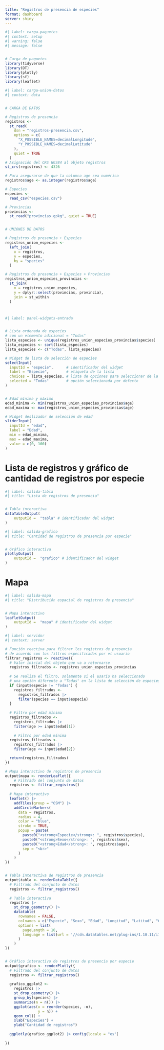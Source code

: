 ```yaml
---
title: "Registros de presencia de especies"
format: dashboard
server: shiny
---
```



```r
#| label: carga-paquetes
#| context: setup
#| warning: false
#| message: false


# Carga de paquetes
library(tidyverse)
library(DT)
library(plotly)
library(sf)
library(leaflet)
```


```r
#| label: carga-union-datos
#| context: data


# CARGA DE DATOS

# Registros de presencia
registros <-
  st_read(
    dsn = "registros-presencia.csv",
    options = c(
      "X_POSSIBLE_NAMES=decimalLongitude",
      "Y_POSSIBLE_NAMES=decimalLatitude"
    ),
    quiet = TRUE
  )
# Asignación del CRS WGS84 al objeto registros
st_crs(registros) <- 4326

# Para asegurarse de que la columna age sea numérica
registros$age <- as.integer(registros$age)

# Especies
especies <-
  read_csv("especies.csv")

# Provincias
provincias <-
  st_read("provincias.gpkg", quiet = TRUE)


# UNIONES DE DATOS

# Registros de presencia + Especies
registros_union_especies <-
  left_join(
    x = registros,
    y = especies,
    by = "species"
  )

# Registros de presencia + Especies + Provincias
registros_union_especies_provincias <-
  st_join(
    x = registros_union_especies,
    y = dplyr::select(provincias, provincia),
    join = st_within
  )
```


# {.sidebar}

```r
#| label: panel-widgets-entrada


# Lista ordenada de especies
# con un elemento adicional = "Todas"
lista_especies <- unique(registros_union_especies_provincias$species)
lista_especies <- sort(lista_especies)
lista_especies <- c("Todas", lista_especies)

# Widget de lista de selección de especies
selectInput(
  inputId = "especie",      # identificador del widget
  label = "Especie",        # etiqueta de la lista
  choices = lista_especies, # lista de opciones para seleccionar de la lista
  selected = "Todas"        # opción seleccionada por defecto
)


# Edad mínima y máximo
edad_minima <- min(registros_union_especies_provincias$age)
edad_maxima <- max(registros_union_especies_provincias$age)

# Widget deslizador de selección de edad
sliderInput(
  inputId = "edad",
  label = "Edad",
  min = edad_minima,
  max = edad_maxima,
  value = c(0, 100)
)
```

# Lista de registros y gráfico de cantidad de registros por especie

```r
#| label: salida-tabla
#| title: "Lista de registros de presencia"


# Tabla interactiva
dataTableOutput(
	outputId =  "tabla" # identificador del widget
)
```

```r
#| label: salida-grafico
#| title: "Cantidad de registros de presencia por especie"


# Gráfico interactiva
plotlyOutput(
	outputId =  "grafico" # identificador del widget
)
```

# Mapa

```r
#| label: salida-mapa
#| title: "Distribución espacial de registros de presencia"


# Mapa interactivo
leafletOutput(
	outputId =  "mapa" # identificador del widget
)
```


```r
#| label: servidor
#| context: server

# Función reactiva para filtrar los registros de presencia
# de acuerdo con los filtros especificados por el usuario
filtrar_registros <- reactive({
  # Valor inicial del objeto que va a retornarse
  registros_filtrados <- registros_union_especies_provincias
  
  # Se realiza el filtro, solamente si el usario ha seleccionado 
  # una opción diferente a "Todas" en la lista de selección de especies
  if (input$especie != "Todas") {
    registros_filtrados <-
      registros_filtrados |>
      filter(species == input$especie)
  }
  
  # Filtro por edad mínima
  registros_filtrados <-
    registros_filtrados |>
    filter(age >= input$edad[1])
  
    # Filtro por edad mínima
  registros_filtrados <-
    registros_filtrados |>
    filter(age <= input$edad[2])

  return(registros_filtrados)
}) 

# Mapa interactivo de registros de presencia
output$mapa <- renderLeaflet({
	# Filtrado del conjunto de datos
  registros <- filtrar_registros()
  
  # Mapa interactivo
  leaflet() |>
    addTiles(group = "OSM") |>
    addCircleMarkers(
      data = registros,
      radius = 4,
      color = "blue",
      stroke = TRUE,
      popup = paste(
        paste0("<strong>Especie</strong>: ", registros$species),
        paste0("<strong>Sexo</strong>: ", registros$sex),
        paste0("<strong>Edad</strong>: ", registros$age),
        sep = "<br>"
      )
    )
})


# Tabla interactiva de registros de presencia
output$tabla <- renderDataTable({
  # Filtrado del conjunto de datos
  registros <- filtrar_registros()
  
  # Tabla interactiva
  registros |>
    st_drop_geometry() |>
    datatable(
      rownames = FALSE,
      colnames = c("Especie", "Sexo", "Edad", "Longitud", "Latitud", "Categoría en la Lista Roja", "Provincia"),
      options = list(
        pageLength = 10,
        language = list(url = '//cdn.datatables.net/plug-ins/1.10.11/i18n/Spanish.json')
      )
    )
})


# Gráfico interactivo de registros de presencia por especie
output$grafico <- renderPlotly({
  # Filtrado del conjunto de datos
  registros <- filtrar_registros()
  
  grafico_ggplot2 <-
    registros |>
    st_drop_geometry() |>
    group_by(species) |>
    summarize(n = n()) |>
    ggplot(aes(x = reorder(species, -n),
               y = n)) +
    geom_col() +
    xlab("Especies") +
    ylab("Cantidad de registros")
  
  ggplotly(grafico_ggplot2) |> config(locale = "es")
  
})
```